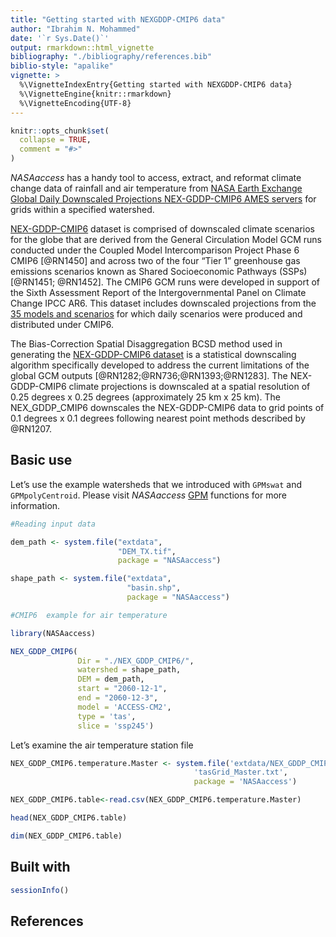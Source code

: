 ```yaml
---
title: "Getting started with NEXGDDP-CMIP6 data"
author: "Ibrahim N. Mohammed"
date: '`r Sys.Date()`'
output: rmarkdown::html_vignette
bibliography: "./bibliography/references.bib"
biblio-style: "apalike"
vignette: >
  %\VignetteIndexEntry{Getting started with NEXGDDP-CMIP6 data}
  %\VignetteEngine{knitr::rmarkdown}
  %\VignetteEncoding{UTF-8}
---
```


```r
knitr::opts_chunk$set(
  collapse = TRUE,
  comment = "#>"
)
```

_NASAaccess_ has a handy tool to access, extract, and reformat climate change data of rainfall and air temperature from [NASA Earth Exchange Global Daily Downscaled Projections NEX-GDDP-CMIP6 AMES servers](https://www.nccs.nasa.gov/services/data-collections/land-based-products/nex-gddp-cmip6) for grids within a specified watershed. 

[NEX-GDDP-CMIP6](https://www.nccs.nasa.gov/sites/default/files/NEX-GDDP-CMIP6-Tech_Note.pdf) dataset is comprised of downscaled climate scenarios for the globe that are derived from the General Circulation Model GCM runs conducted under the Coupled Model Intercomparison Project Phase 6 CMIP6 [@RN1450] and across two of the four "Tier 1" greenhouse gas emissions scenarios known as Shared Socioeconomic Pathways (SSPs) [@RN1451; @RN1452]. The CMIP6 GCM runs were developed in support of the Sixth Assessment Report of the Intergovernmental Panel on Climate Change IPCC AR6. This dataset includes downscaled projections from the [35 models and scenarios](https://pcmdi.llnl.gov/CMIP6/) for which daily scenarios were produced and distributed under CMIP6. 

The Bias-Correction Spatial Disaggregation BCSD method used in generating the [NEX-GDDP-CMIP6 dataset](https://www.nccs.nasa.gov/services/data-collections/land-based-products/nex-gddp-cmip6) is a statistical downscaling algorithm specifically developed to address the current limitations of the global GCM outputs [@RN1282;@RN736;@RN1393;@RN1283]. The NEX-GDDP-CMIP6 climate projections is downscaled at a spatial resolution of 0.25 degrees x 0.25 degrees (approximately 25 km x 25 km). The NEX_GDDP_CMIP6 downscales the NEX-GDDP-CMIP6 data to grid points of 0.1 degrees x 0.1 degrees following nearest point methods described by @RN1207.

## Basic use

Let's use the example watersheds that we introduced with `GPMswat` and `GPMpolyCentroid`. Please visit _NASAaccess_ [GPM](GPM.html) functions for more information.


```r
#Reading input data

dem_path <- system.file("extdata",
                        "DEM_TX.tif",
                        package = "NASAaccess")

shape_path <- system.file("extdata",
                          "basin.shp", 
                          package = "NASAaccess")

#CMIP6  example for air temperature

library(NASAaccess)

NEX_GDDP_CMIP6(
               Dir = "./NEX_GDDP_CMIP6/", 
               watershed = shape_path,
               DEM = dem_path,  
               start = "2060-12-1", 
               end = "2060-12-3",
               model = 'ACCESS-CM2', 
               type = 'tas', 
               slice = 'ssp245')
```

Let's examine the air temperature station file

```r
NEX_GDDP_CMIP6.temperature.Master <- system.file('extdata/NEX_GDDP_CMIP6',
                                         'tasGrid_Master.txt', 
                                         package = 'NASAaccess')

NEX_GDDP_CMIP6.table<-read.csv(NEX_GDDP_CMIP6.temperature.Master)

head(NEX_GDDP_CMIP6.table)

dim(NEX_GDDP_CMIP6.table)
```


## Built with

```r
sessionInfo()


```


## References
